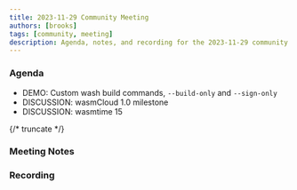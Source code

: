 ```yaml
---
title: 2023-11-29 Community Meeting
authors: [brooks]
tags: [community, meeting]
description: Agenda, notes, and recording for the 2023-11-29 community meeting
---
```



### Agenda

- DEMO: Custom wash build commands, `--build-only` and `--sign-only`
- DISCUSSION: wasmCloud 1.0 milestone
- DISCUSSION: wasmtime 15

{/* truncate */}

### Meeting Notes

### Recording

<ReactPlayer url='https://www.youtube.com/watch?v=GFc0gzvn8Oo' controls />
